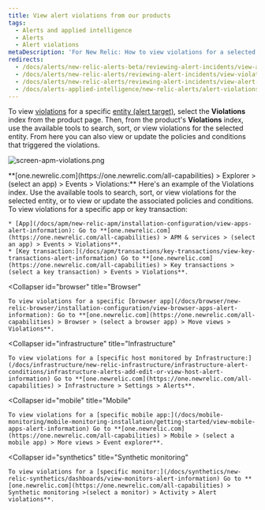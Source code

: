 ```yaml
---
title: View alert violations from our products
tags:
  - Alerts and applied intelligence
  - Alerts
  - Alert violations
metaDescription: 'For New Relic: How to view violations for a selected entity in its dedicated UI instead of in the alerts UI.'
redirects:
  - /docs/alerts/new-relic-alerts-beta/reviewing-alert-incidents/view-alert-violations-new-relic-products
  - /docs/alerts/new-relic-alerts/reviewing-alert-incidents/view-violations
  - /docs/alerts/new-relic-alerts/reviewing-alert-incidents/view-alert-violations-new-relic-products
  - /docs/alerts-applied-intelligence/new-relic-alerts/alert-violations/view-alert-violations-new-relic-products
---
```



To view [violations](/docs/using-new-relic/welcome-new-relic/get-started/glossary#alert-violation) for a specific [entity (alert target)](/docs/using-new-relic/welcome-new-relic/get-started/glossary#alert-entity), select the **Violations** index from the product page. Then, from the product's **Violations** index, use the available tools to search, sort, or view violations for the selected entity. From here you can also view or update the policies and conditions that triggered the violations.

<img
  title="screen-apm-violations.png"
  alt="screen-apm-violations.png"
  src={accountsApmViolationsScreen}
/>

<figcaption>
  **[one.newrelic.com](https://one.newrelic.com/all-capabilities) > Explorer > (select an app) > Events > Violations:** Here's an example of the Violations index. Use the available tools to search, sort, or view violations for the selected entity, or to view or update the associated policies and conditions.
</figcaption>

<CollapserGroup>
  <Collapser
    id="apm"
    title="APM"
  >
    To view violations for a specific app or key transaction:

    * [App](/docs/apm/new-relic-apm/installation-configuration/view-apps-alert-information): Go to **[one.newrelic.com](https://one.newrelic.com/all-capabilities) > APM & services > (select an app) > Events > Violations**.
    * [Key transaction:](/docs/apm/transactions/key-transactions/view-key-transactions-alert-information) Go to **[one.newrelic.com](https://one.newrelic.com/all-capabilities) > Key transactions > (select a key transaction) > Events > Violations**.
  </Collapser>

  <Collapser
    id="browser"
    title="Browser"
  >
    To view violations for a specific [browser app](/docs/browser/new-relic-browser/installation-configuration/view-browser-apps-alert-information): Go to **[one.newrelic.com](https://one.newrelic.com/all-capabilities) > Browser > (select a browser app) > Move views > Violations**.
  </Collapser>

  <Collapser
    id="infrastructure"
    title="Infrastructure"
  >
    To view violations for a [specific host monitored by Infrastructure:](/docs/infrastructure/new-relic-infrastructure/infrastructure-alert-conditions/infrastructure-alerts-add-edit-or-view-host-alert-information) Go to **[one.newrelic.com](https://one.newrelic.com/all-capabilities) > Infrastructure > Settings > Alerts**.
  </Collapser>

  <Collapser
    id="mobile"
    title="Mobile"
  >
    To view violations for a [specific mobile app:](/docs/mobile-monitoring/mobile-monitoring-installation/getting-started/view-mobile-apps-alert-information) Go to **[one.newrelic.com](https://one.newrelic.com/all-capabilities) > Mobile > (select a mobile app) > More views > Event explorer**.
  </Collapser>

  <Collapser
    id="synthetics"
    title="Synthetic monitoring"
  >
    To view violations for a [specific monitor:](/docs/synthetics/new-relic-synthetics/dashboards/view-monitors-alert-information) Go to **[one.newrelic.com](https://one.newrelic.com/all-capabilities) > Synthetic monitoring >(select a monitor) > Activity > Alert violations**.
  </Collapser>
</CollapserGroup>
